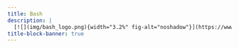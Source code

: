 ```yaml
---
title: Bash
description: |
  [![](img/bash_logo.png){width="3.2%" fig-alt="noshadow"}](https://www.gnu.org/software/bash/) &nbsp;scripting & modern command line utilities
title-block-banner: true
---
```



